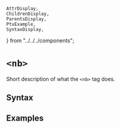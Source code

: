     AttrDisplay,
    ChildrenDisplay,
    ParentsDisplay,
    PtxExample,
    SyntaxDisplay,
} from "../../../components";

# `<nb>`

Short description of what the `<nb>` tag does.

## Syntax

<SyntaxDisplay name="nb" />

## Examples

    